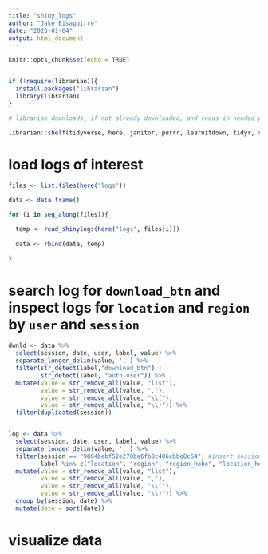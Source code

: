 ```yaml
---
title: "shiny_logs"
author: "Jake Eisaguirre"
date: "2023-01-04"
output: html_document
---
```


```r
knitr::opts_chunk$set(echo = TRUE)


if (!require(librarian)){
  install.packages("librarian")
  library(librarian)
}

# librarian downloads, if not already downloaded, and reads in needed packages

librarian::shelf(tidyverse, here, janitor, purrr, learnitdown, tidyr, stringr)

```

# load logs of interest
```r

files <- list.files(here("logs"))

data <- data.frame()

for (i in seq_along(files)){

  temp <- read_shinylogs(here("logs", files[i]))
    
  data <- rbind(data, temp)

}
```

# search log for `download_btn` and inspect logs for `location` and `region` by `user` and `session`
```r

dwnld <- data %>% 
  select(session, date, user, label, value) %>% 
  separate_longer_delim(value, ',') %>% 
  filter(str_detect(label,"download_btn") | 
         str_detect(label, "auth-user")) %>% 
  mutate(value = str_remove_all(value, "list"),
         value = str_remove_all(value, ","),
         value = str_remove_all(value, "\\("),
         value = str_remove_all(value, "\\)")) %>% 
  filter(duplicated(session))


log <- data %>% 
  select(session, date, user, label, value) %>% 
  separate_longer_delim(value, ',') %>%
  filter(session == "9804bebf52e270ba6fb8c406cbbe8c54", #insert session id of interest
         label %in% c("location", "region", "region_hobo", "location_hobo")) %>% 
  mutate(value = str_remove_all(value, "list"),
         value = str_remove_all(value, ","),
         value = str_remove_all(value, "\\("),
         value = str_remove_all(value, "\\)")) %>% 
  group_by(session, date) %>% 
  mutate(date = sort(date))
```

# visualize data
```r



```

